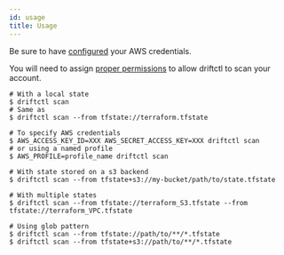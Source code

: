 ```yaml
---
id: usage
title: Usage
---
```


Be sure to have [configured](providers/aws/authentication.mdx) your AWS credentials.

You will need to assign [proper permissions](providers/aws/authentication.mdx#least-privileged-policy) to allow driftctl to scan your account.

```shell
# With a local state
$ driftctl scan
# Same as
$ driftctl scan --from tfstate://terraform.tfstate

# To specify AWS credentials
$ AWS_ACCESS_KEY_ID=XXX AWS_SECRET_ACCESS_KEY=XXX driftctl scan
# or using a named profile
$ AWS_PROFILE=profile_name driftctl scan

# With state stored on a s3 backend
$ driftctl scan --from tfstate+s3://my-bucket/path/to/state.tfstate

# With multiple states
$ driftctl scan --from tfstate://terraform_S3.tfstate --from tfstate://terraform_VPC.tfstate

# Using glob pattern
$ driftctl scan --from tfstate://path/to/**/*.tfstate
$ driftctl scan --from tfstate+s3://path/to/**/*.tfstate
```